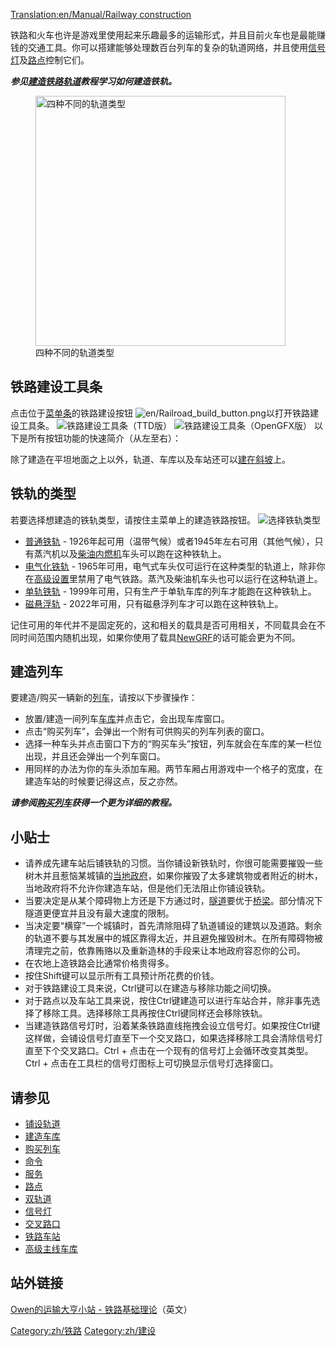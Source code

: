 [[Translation:en/Manual/Railway construction]]
{{zh/Manual/目录}}

铁路和火车也许是游戏里使用起来乐趣最多的运输形式，并且目前火车也是最能赚钱的交通工具。你可以搭建能够处理数百台列车的复杂的轨道网络，并且使用[[zh/Manual/信号灯|信号灯]]及[[zh/路点|路点]]控制它们。

'''''参见[[zh/修建铁路轨道|建造铁路轨道]]教程学习如何建造铁轨。'''''


[[File:en/Manual/4 Types of railway.png|thumb|none|400px|四种不同的轨道类型]]

==铁路建设工具条==
点击位于[[en/Manual/Game interface#the-menu-bar|菜单条]]的铁路建设按钮 [[File:en/Railroad build button.png]]以打开铁路建设工具条。
[[File:zh/Manual/Railroad ConstructionTTD.png|none|frame|铁路建设工具条（TTD版）]]
[[File:zh/Manual/Railroad ConstructionOGFX.png|none|frame|铁路建设工具条（OpenGFX版）]]
以下是所有按钮功能的快速简介（从左至右）：
{{zh/Manual/铁路工具条总览}}

除了建造在平坦地面之上以外，轨道、车库以及车站还可以[[zh/建在斜坡|建在斜坡]]上。

==铁轨的类型==
若要选择想建造的铁轨类型，请按住主菜单上的建造铁路按钮。
[[File:zh/Manual/Openttd-rail1.png|none|frame|选择铁轨类型]]
* [[zh/铁轨|普通铁轨]] - 1926年起可用（温带气候）或者1945年左右可用（其他气候），只有蒸汽机以及[http://zh.wikipedia.org/wiki/%E6%9F%B4%E6%B2%B9%E6%9C%BA%E8%BD%A6 柴油内燃机]车头可以跑在这种铁轨上。
* [[zh/电气化铁轨|电气化铁轨]] - 1965年可用，电气式车头仅可运行在这种类型的轨道上，除非你在[[zh/高级设置|高级设置]]里禁用了电气铁路。蒸汽及柴油机车头也可以运行在这种轨道上。
* [[zh/单轨铁轨|单轨铁轨]] - 1999年可用，只有生产于单轨车库的列车才能跑在这种铁轨上。
* [[zh/磁悬浮轨|磁悬浮轨]] - 2022年可用，只有磁悬浮列车才可以跑在这种铁轨上。

记住可用的年代并不是固定死的，这和相关的载具是否可用相关，不同载具会在不同时间范围内随机出现，如果你使用了载具[[zh/NewGRF|NewGRF]]的话可能会更为不同。

==建造列车==
要建造/购买一辆新的[[zh/列车|列车]]，请按以下步骤操作：
*放置/建造一间列车[[zh/车库|车库]]并点击它，会出现车库窗口。
*点击“购买列车”，会弹出一个附有可供购买的列车列表的窗口。
*选择一种车头并点击窗口下方的“购买车头”按钮，列车就会在车库的某一栏位出现，并且还会弹出一个列车窗口。
*用同样的办法为你的车头添加车厢。两节车厢占用游戏中一个格子的宽度，在建造车站的时候要记得这点，反之亦然。


'''''请参阅[[zh/购买列车|购买列车]]获得一个更为详细的教程。'''''

==小贴士==
* 请养成先建车站后铺铁轨的习惯。当你铺设新铁轨时，你很可能需要摧毁一些树木并且惹恼某城镇的[[zh/当地政府|当地政府]]，如果你摧毁了太多建筑物或者附近的树木，当地政府将不允许你建造车站，但是他们无法阻止你铺设铁轨。
* 当要决定是从某个障碍物上方还是下方通过时，[[zh/隧道|隧道]]要优于[[zh/桥梁|桥梁]]。部分情况下隧道更便宜并且没有最大速度的限制。
* 当决定要“横穿”一个城镇时，首先清除阻碍了轨道铺设的建筑以及道路。剩余的轨道不要与其发展中的城区靠得太近，并且避免摧毁树木。在所有障碍物被清理完之前，依靠贿赂以及重新造林的手段来让本地政府容忍你的公司。
* 在农地上造铁路会比通常价格贵得多。
* 按住Shift键可以显示所有工具预计所花费的价钱。
* 对于铁路建设工具来说，Ctrl键可以在建造与移除功能之间切换。
* 对于路点以及车站工具来说，按住Ctrl键建造可以进行车站合并，除非事先选择了移除工具。选择移除工具再按住Ctrl键同样还会移除铁轨。
* 当建造铁路信号灯时，沿着某条铁路直线拖拽会设立信号灯。如果按住Ctrl键这样做，会铺设信号灯直至下一个交叉路口，如果选择移除工具会清除信号灯直至下个交叉路口。Ctrl + 点击在一个现有的信号灯上会循环改变其类型。Ctrl + 点击在工具栏的信号灯图标上可切换显示信号灯选择窗口。

==请参见==
*[[zh/铺设轨道|铺设轨道]]
*[[zh/建造车库|建造车库]]
*[[zh/购买列车|购买列车]]
*[[zh/命令|命令]]
*[[zh/服务|服务]]
*[[zh/路点|路点]]
*[[zh/双轨道|双轨道]]
*[[zh/Manual/信号灯|信号灯]]
*[[zh/交叉路口|交叉路口]]
*[[zh/Manual/铁路车站|铁路车站]]
*[[zh/高级主线车库|高级主线车库]]

==站外链接==
[http://www.transporttycoon.net/rail Owen的运输大亨小站 - 铁路基础理论]（英文）

[[Category:zh/铁路]]
[[Category:zh/建设]]